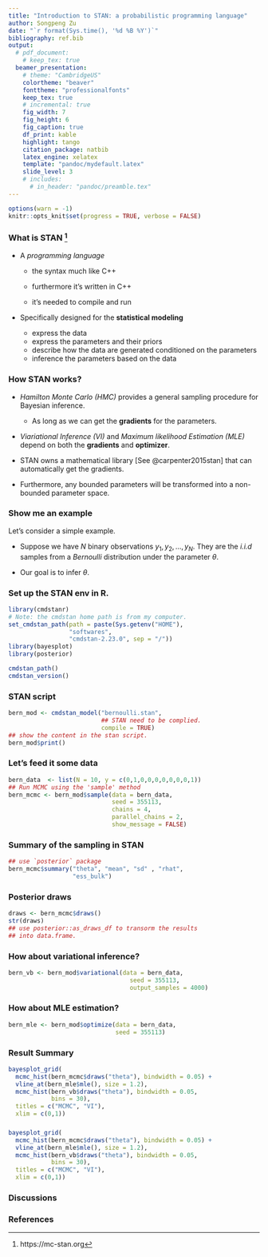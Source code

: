 ```yaml
---
title: "Introduction to STAN: a probabilistic programming language"
author: Songpeng Zu
date: "`r format(Sys.time(), '%d %B %Y')`"
bibliography: ref.bib
output:
  # pdf_document:
    # keep_tex: true
  beamer_presentation:
    # theme: "CambridgeUS"
    colortheme: "beaver"
    fonttheme: "professionalfonts"
    keep_tex: true
    # incremental: true
    fig_width: 7
    fig_height: 6
    fig_caption: true
    df_print: kable
    highlight: tango
    citation_package: natbib
    latex_engine: xelatex
    template: "pandoc/mydefault.latex"
    slide_level: 3
    # includes:
      # in_header: "pandoc/preamble.tex"
---
```


```r
options(warn = -1)
knitr::opts_knit$set(progress = TRUE, verbose = FALSE)
```

### What is STAN [^1]
[^1]: https://mc-stan.org

* A _programming language_

   + the syntax much like C++
   
   + furthermore it's written in C++
   
   + it's needed to compile and run

* Specifically designed for the __statistical modeling__
   + express the data
   + express the parameters and their priors
   + describe how the data are generated conditioned on the parameters
   + inference the parameters based on the data

### How STAN works?

* _Hamilton Monte Carlo (HMC)_ provides a general sampling procedure for Bayesian inference.

  - As long as we can get the __gradients__ for the parameters.
  
* _Viariational Inference (VI)_ and _Maximum likelihood Estimation (MLE)_
  depend on both the __gradients__ and __optimizer__. 
  
* STAN owns a mathematical library [See @carpenter2015stan] that can automatically get the gradients.

* Furthermore, any bounded parameters will be transformed into a non-bounded
  parameter space.

### Show me an example
Let's consider a simple example. 

* Suppose we have $N$ binary observations $y_{1},
y_{2}, \ldots, y_{N}$. They are the _i.i.d_ samples from a $Bernoulli$
distribution under the parameter $\theta$. 

* Our goal is to infer $\theta$.

### Set up the STAN env in R.
```r
library(cmdstanr)
# Note: the cmdstan home path is from my computer.
set_cmdstan_path(path = paste(Sys.getenv("HOME"),
                 "softwares",
                 "cmdstan-2.23.0", sep = "/"))
library(bayesplot)
library(posterior)

cmdstan_path()
cmdstan_version()
```
### STAN script

```r
bern_mod <- cmdstan_model("bernoulli.stan",
                          ## STAN need to be complied.
                          compile = TRUE)
## show the content in the stan script.
bern_mod$print()
```

### Let's feed it some data {.allowframebreaks}

```r
bern_data  <- list(N = 10, y = c(0,1,0,0,0,0,0,0,0,1))
## Run MCMC using the 'sample' method
bern_mcmc <- bern_mod$sample(data = bern_data,
                             seed = 355113,
                             chains = 4,
                             parallel_chains = 2,
                             show_message = FALSE)
```

### Summary of the sampling in STAN

```r
## use `posterior` package
bern_mcmc$summary("theta", "mean", "sd" , "rhat",
                  "ess_bulk")
```
### Posterior draws {.allowframebreaks}

```r
draws <- bern_mcmc$draws()
str(draws)
## use posterior::as_draws_df to transorm the results
## into data.frame.
```

### How about variational inference?

```r
bern_vb <- bern_mod$variational(data = bern_data,
                                  seed = 355113,
                                  output_samples = 4000)
```

### How about MLE estimation?

```r
bern_mle <- bern_mod$optimize(data = bern_data,
                              seed = 355113)

```

### Result Summary

```r
bayesplot_grid(
  mcmc_hist(bern_mcmc$draws("theta"), bindwidth = 0.05) +
  vline_at(bern_mle$mle(), size = 1.2),
  mcmc_hist(bern_vb$draws("theta"), bindwidth = 0.05,
            bins = 30),
  titles = c("MCMC", "VI"),
  xlim = c(0,1))
```

### {.allowframebreaks}

```r
bayesplot_grid(
  mcmc_hist(bern_mcmc$draws("theta"), bindwidth = 0.05) +
  vline_at(bern_mle$mle(), size = 1.2),
  mcmc_hist(bern_vb$draws("theta"), bindwidth = 0.05,
            bins = 30),
  titles = c("MCMC", "VI"),
  xlim = c(0,1))
```

### Discussions

### References {.allowframebreaks}
